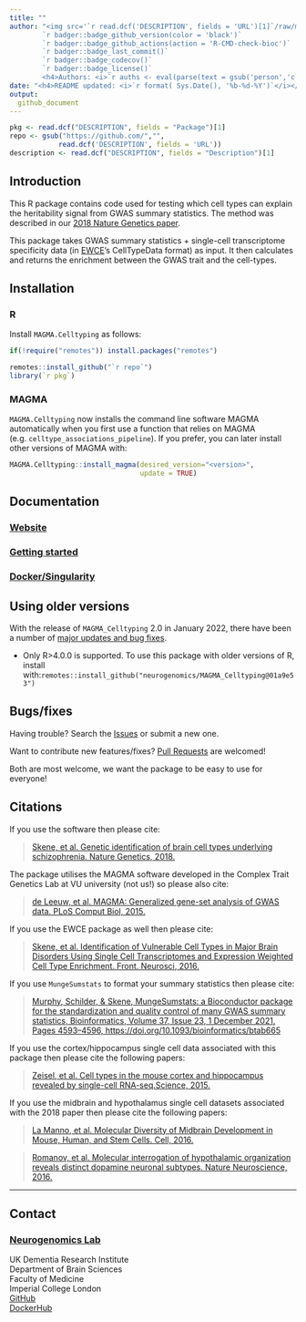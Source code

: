 ```yaml
---
title: ""  
author: "<img src='`r read.dcf('DESCRIPTION', fields = 'URL')[1]`/raw/master/inst/hex/hex.png' height='300'><br><br>
        `r badger::badge_github_version(color = 'black')` 
        `r badger::badge_github_actions(action = 'R-CMD-check-bioc')`
        `r badger::badge_last_commit()`
        `r badger::badge_codecov()` 
        `r badger::badge_license()` 
        <h4>Authors: <i>`r auths <- eval(parse(text = gsub('person','c',read.dcf('DESCRIPTION', fields = 'Authors@R'))));paste(auths[names(auths)=='given'],auths[names(auths)=='family'], collapse = ', ')`</i></h4>"
date: "<h4>README updated: <i>`r format( Sys.Date(), '%b-%d-%Y')`</i></h4>"
output:
  github_document
---
```


```r
pkg <- read.dcf("DESCRIPTION", fields = "Package")[1]
repo <- gsub("https://github.com/","",
            read.dcf('DESCRIPTION', fields = 'URL')) 
description <- read.dcf("DESCRIPTION", fields = "Description")[1]
```

## Introduction

This R package contains code used for testing which cell types can explain the heritability signal from GWAS summary statistics. The method was described in our [2018 Nature Genetics paper](https://www.nature.com/articles/s41588-018-0129-5). 

This package takes GWAS summary statistics + single-cell transcriptome specificity data (in [EWCE](https://github.com/NathanSkene/EWCE)'s CellTypeData format) as input. It then calculates and returns the enrichment between the GWAS trait and the cell-types. 

## Installation

### R

Install `MAGMA.Celltyping` as follows:

```R
if(!require("remotes")) install.packages("remotes")

remotes::install_github("`r repo`")
library(`r pkg`)
```

### MAGMA 

`MAGMA.Celltyping` now installs the command line software MAGMA automatically
when you first use a function that relies on MAGMA (e.g. `celltype_associations_pipeline`). 
If you prefer, you can later install other versions of MAGMA with:

```R
MAGMA.Celltyping::install_magma(desired_version="<version>",
                                update = TRUE)
```  

## Documentation 

### [Website](https://neurogenomics.github.io/MAGMA_Celltyping)

### [Getting started](https://neurogenomics.github.io/MAGMA_Celltyping/articles/MAGMA_Celltyping)

### [Docker/Singularity](https://neurogenomics.github.io/MAGMA_Celltyping/articles/docker)


## Using older versions

With the release of `MAGMA_Celltyping` 2.0 in January 2022, there have been a number of [major updates and bug fixes](https://github.com/neurogenomics/MAGMA_Celltyping/pull/93). 

- Only R>4.0.0 is supported. To use this package with older versions of R, install with:`remotes::install_github("neurogenomics/MAGMA_Celltyping@01a9e53")` 

## Bugs/fixes

Having trouble? Search the [Issues](https://neurogenomics.github.io/MAGMA_Celltyping/issues) 
or submit a new one.

Want to contribute new features/fixes? [Pull Requests](https://neurogenomics.github.io/MAGMA_Celltyping/pulls) are welcomed!

Both are most welcome, we want the package to be easy to use for everyone!

## Citations

If you use the software then please cite:  

> [Skene, et al. Genetic identification of brain cell types underlying schizophrenia. Nature Genetics, 2018.](https://www.nature.com/articles/s41588-018-0129-5)

The package utilises the MAGMA software developed in the Complex Trait Genetics Lab at VU university (not us!) so please also cite:  

> [de Leeuw, et al. MAGMA: Generalized gene-set analysis of GWAS data. PLoS Comput Biol, 2015.](https://journals.plos.org/ploscompbiol/article?id=10.1371%2Fjournal.pcbi.1004219)

If you use the EWCE package as well then please cite:  

> [Skene, et al. Identification of Vulnerable Cell Types in Major Brain Disorders Using Single Cell Transcriptomes and Expression Weighted Cell Type Enrichment. Front. Neurosci, 2016.](https://www.frontiersin.org/articles/10.3389/fnins.2016.00016/full)

If you use `MungeSumstats` to format your summary statistics then please cite:

> [Murphy, Schilder, & Skene, MungeSumstats: a Bioconductor package for the standardization and quality control of many GWAS summary statistics, Bioinformatics, Volume 37, Issue 23, 1 December 2021, Pages 4593–4596, https://doi.org/10.1093/bioinformatics/btab665](https://doi.org/10.1093/bioinformatics/btab665)  

If you use the cortex/hippocampus single cell data associated with this package then please cite the following papers:

> [Zeisel, et al. Cell types in the mouse cortex and hippocampus revealed by single-cell RNA-seq.Science, 2015.](http://www.sciencemag.org/content/early/2015/02/18/science.aaa1934.abstract)

If you use the midbrain and hypothalamus single cell datasets associated with the 2018 paper then please cite the following papers:

> [La Manno, et al. Molecular Diversity of Midbrain Development in Mouse, Human, and Stem Cells. Cell, 2016.](http://www.cell.com/cell/fulltext/S0092-8674(16)31309-5)

> [Romanov, et al. Molecular interrogation of hypothalamic organization reveals distinct dopamine neuronal subtypes. Nature Neuroscience, 2016.](http://www.nature.com/neuro/journal/vaop/ncurrent/full/nn.4462.html)

<hr>

## Contact
 
### [Neurogenomics Lab](https://www.neurogenomics.co.uk/)

UK Dementia Research Institute  
Department of Brain Sciences  
Faculty of Medicine  
Imperial College London   
[GitHub](https://github.com/neurogenomics)  
[DockerHub](https://hub.docker.com/orgs/neurogenomicslab)  

<br>


